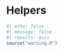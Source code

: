 # Helpers {#sec-helpers}

```r
#| echo: false
#| message: false
#| results: asis
source("warning.R")
```
